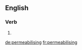 ==English==

===Verb===
{{head|en|present participle}}

# {{present participle of|permeablise|lang=en|nocat=1}}

[[de:permeabilising]]
[[fr:permeabilising]]